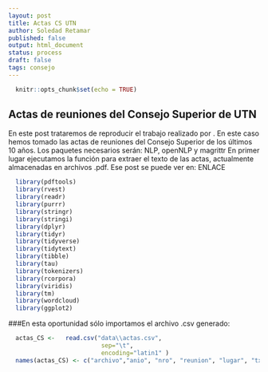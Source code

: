 ---
layout: post
title: Actas CS UTN
author: Soledad Retamar
published: false
output: html_document
status: process
draft: false
tags: consejo
---

```{r setup, include=FALSE}
  knitr::opts_chunk$set(echo = TRUE)
```


## Actas de reuniones del Consejo Superior de UTN
En este post trataremos de reproducir el trabajo realizado por .
En este caso hemos tomado las actas de reuniones del Consejo Superior de los últimos 10 años.
Los paquetes necesarios serán: NLP, openNLP y magrittr
En primer lugar ejecutamos la función para extraer el texto de las actas, actualmente almacenadas en archivos .pdf. Ese post se puede ver en: ENLACE
```{r, echo=FALSE}
  library(pdftools)
  library(rvest)
  library(readr)
  library(purrr)
  library(stringr)
  library(stringi)
  library(dplyr)
  library(tidyr)
  library(tidyverse)
  library(tidytext)
  library(tibble)
  library(tau)
  library(tokenizers)
  library(rcorpora)
  library(viridis)
  library(tm)
  library(wordcloud)
  library(ggplot2)
```

###En esta oportunidad sólo importamos el archivo .csv generado:
```{r, echo=TRUE}
  actas_CS <-   read.csv("data\\actas.csv", 
                          sep="\t",
                          encoding="latin1" )
  names(actas_CS) <- c("archivo","anio", "nro", "reunion", "lugar", "txt")
  
```
